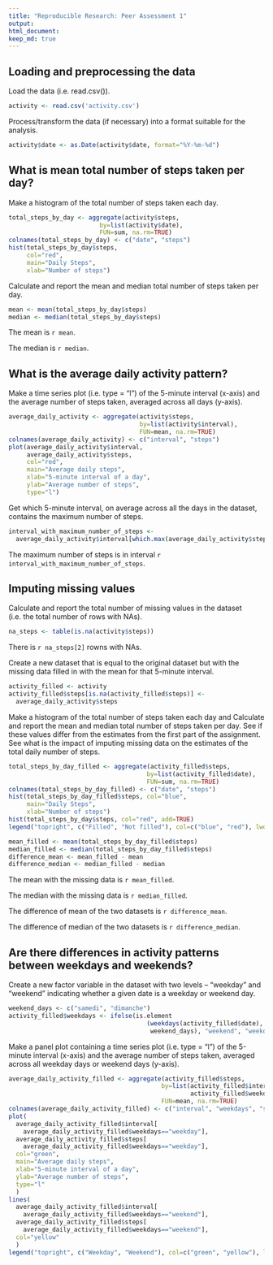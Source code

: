 ```yaml
---
title: "Reproducible Research: Peer Assessment 1"
output:
html_document:
keep_md: true
---
```


## Loading and preprocessing the data
  
Load the data (i.e. read.csv()).
  
```r
activity <- read.csv('activity.csv')
```

Process/transform the data (if necessary) into a format suitable for the analysis.

```r
activity$date <- as.Date(activity$date, format="%Y-%m-%d")
```

## What is mean total number of steps taken per day?

Make a histogram of the total number of steps taken each day.

```r
total_steps_by_day <- aggregate(activity$steps, 
                         by=list(activity$date), 
                         FUN=sum, na.rm=TRUE)
colnames(total_steps_by_day) <- c("date", "steps")
hist(total_steps_by_day$steps, 
     col="red", 
     main="Daily Steps", 
     xlab="Number of steps")
```

Calculate and report the mean and median total number of steps taken per day.

```r
mean <- mean(total_steps_by_day$steps)
median <- median(total_steps_by_day$steps)
``` 

The mean is `r mean`.

The median is `r median`.


## What is the average daily activity pattern?

Make a time series plot (i.e. type = "l") of the 5-minute interval (x-axis) and the average number of steps taken, averaged across all days (y-axis).

```r
average_daily_activity <- aggregate(activity$steps, 
                                    by=list(activity$interval), 
                                    FUN=mean, na.rm=TRUE)
colnames(average_daily_activity) <- c("interval", "steps")
plot(average_daily_activity$interval, 
     average_daily_activity$steps, 
     col="red",
     main="Average daily steps", 
     xlab="5-minute interval of a day", 
     ylab="Average number of steps",
     type="l")
```

Get which 5-minute interval, on average across all the days in the dataset, contains the maximum number of steps.

```r
interval_with_maximum_number_of_steps <- 
  average_daily_activity$interval[which.max(average_daily_activity$steps)]
```

The maximum number of steps is in interval `r interval_with_maximum_number_of_steps`.


## Imputing missing values

Calculate and report the total number of missing values in the dataset (i.e. the total number of rows with NAs).

```r
na_steps <- table(is.na(activity$steps))
```

There is `r na_steps[2]` rowns with NAs.


Create a new dataset that is equal to the original dataset but with the missing data filled in with the mean for that 5-minute interval.

```r
activity_filled <- activity
activity_filled$steps[is.na(activity_filled$steps)] <- 
  average_daily_activity$steps
```

Make a histogram of the total number of steps taken each day and Calculate and report the mean and median total number of steps taken per day. 
See if these values differ from the estimates from the first part of the assignment.
See what is the impact of imputing missing data on the estimates of the total daily number of steps.

```r
total_steps_by_day_filled <- aggregate(activity_filled$steps, 
                                      by=list(activity_filled$date), 
                                      FUN=sum, na.rm=TRUE)
colnames(total_steps_by_day_filled) <- c("date", "steps")
hist(total_steps_by_day_filled$steps, col="blue", 
     main="Daily Steps", 
     xlab="Number of steps")
hist(total_steps_by_day$steps, col="red", add=TRUE)
legend("topright", c("Filled", "Not filled"), col=c("blue", "red"), lwd=10)
```

```r
mean_filled <- mean(total_steps_by_day_filled$steps)
median_filled <- median(total_steps_by_day_filled$steps)
difference_mean <- mean_filled - mean 
difference_median <- median_filled - median
```

The mean with the missing data is `r mean_filled`.

The median with the missing data is `r median_filled`.

The difference of mean of the two datasets is `r difference_mean`.

The difference of median of the two datasets is `r difference_median`.

## Are there differences in activity patterns between weekdays and weekends?

Create a new factor variable in the dataset with two levels – "weekday" and "weekend" indicating whether a given date is a weekday or weekend day.

```r
weekend_days <- c("samedi", "dimanche")
activity_filled$weekdays <- ifelse(is.element
                                      (weekdays(activity_filled$date),
                                       weekend_days), "weekend", "weekday")
```

Make a panel plot containing a time series plot (i.e. type = "l") of the 5-minute interval (x-axis) and the average number of steps taken, averaged across all weekday days or weekend days (y-axis).

```r
average_daily_activity_filled <- aggregate(activity_filled$steps, 
                                          by=list(activity_filled$interval,
                                                  activity_filled$weekdays), 
                                          FUN=mean, na.rm=TRUE)
colnames(average_daily_activity_filled) <- c("interval", "weekdays", "steps")
plot(
  average_daily_activity_filled$interval[
    average_daily_activity_filled$weekdays=="weekday"], 
  average_daily_activity_filled$steps[
    average_daily_activity_filled$weekdays=="weekday"], 
  col="green",
  main="Average daily steps", 
  xlab="5-minute interval of a day", 
  ylab="Average number of steps",   
  type="l" 
  )
lines(
  average_daily_activity_filled$interval[
    average_daily_activity_filled$weekdays=="weekend"], 
  average_daily_activity_filled$steps[
    average_daily_activity_filled$weekdays=="weekend"], 
  col="yellow"
  )
legend("topright", c("Weekday", "Weekend"), col=c("green", "yellow"), lwd=10)
```
